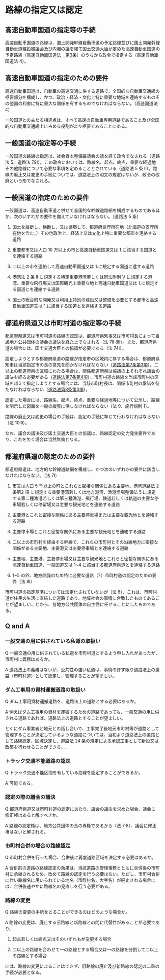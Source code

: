 
# 路線の指定又は認定

## 高速自動車国道の指定等の手続

高速自動車国道の路線は、国土開発幹線自動車道の予定路線並びに国土開発幹線自動車道建設審議会及び内閣の議を経て国土交通大臣が定めた高速自動車国道の予定路線（[高速自動車国道法　第3条](https://elaws.e-gov.go.jp/document?lawid=332AC0000000079#Mp-At_3)）のうちから政令で指定する（高速自動車国道法 4）。

## 高速自動車国道の指定のための要件

高速自動車国道は、自動車の高速交通に供する道路で、全国的な自動車交通網の枢要部分を構成し、かつ、政治・経済・文化上特に重要な地域を連絡するものその他国の利害に特に重大な関係を有するものでなければならない。（高速国道法 4）

一般国道との主たる相違点は、すべて高速の自動車専用道路であること及び全国的な自動車交通網上に占める役割がより枢要であることにある。

## 一般国道の指定等の手続

一般国道の路線の指定は、社会資本整備審議会の議を経て政令でなされる（道路法 5、道路法 79Ⅰ）。この政令においては、路線名、起点、終点、重要な経過地その他路線について必要な事項を定めることとされている（道路法 5 条 Ⅱ）。路線の廃止又は変更の手続については、道路法上の明文の規定はないが、政令の改廃という形でなされる。

## 一般国道の指定のための要件

一般国道は、高速自動車道と併せて全国的な幹線道路網を構成するものであるほか、次のいずれかの要件を備えていなければならない。（道路法 5 条）

1. 国土を縦断し、横断し、又は循環して、都道府県庁所在地（北海道の支庁所在地を含む。）その他政治上、経済上又は文化上特に重要な都市を連絡する道路

1. 重要都市又は人口 10 万以上の市と高速自動車国道又は 1.に該当する国道とを連絡する道路

1. 二以上の市を連絡して高速自動車国道又は 1.に規定する国道に達する道路

1. 港湾法 2 条 Ⅱ に規定する特定重要港湾若しくは同法附則 V に規定する港湾、重要な飛行場又は国際観光上重要な地と高速自動車国道又は 1.に規定する国道とを連絡する道路

1. 国土の総合的な開発又は利用上特別の建設又は整備を必要とする都市と高速自動車国道又は 1.に該当する国道とを連絡する道路

## 都道府県道又は市町村道の指定等の手続

都道府県道又は市町村道の路線の認定は、都道府県知事又は市町村長によって当該地方公共団体の議会の議決を経た上でなされる（法 7Ⅱ·8Ⅱ）。また、都道府県道の場合には、国土交通大臣との協議が必要である（法 74I）。

認定しようとする都道府県道の路線が指定市の区域内に存する場合は、都道府県知事は当該指定市の長の意見を聞かなければならない（[道路法第7条第3項](https://elaws.e-gov.go.jp/document?lawid=327AC1000000180#Mp-At_7)）。二以上の都道府県の区域にわたる場合は、関係都道府県は協議の上それぞれ議会の議決を経る必要がある（[道路法第7条第4項](https://elaws.e-gov.go.jp/document?lawid=327AC1000000180#Mp-At_7)）。市町村道の路線を当該市町村の区域を越えて指定しようとする場合には、当該市町村長は、関係市町村の承諾を待たなければならない（[道路法第8条第3項](https://elaws.e-gov.go.jp/document?lawid=327AC1000000180#Mp-At_8)）。

認定した場合には、路線名、起点、終点、重要な経過地等について公示し、路線を明示した図面を一般の縦覧に供しなければならない（法 9、施行規則 1）。

路線の廃止又は変更の場合の手続は、認定の手続に準じて行わなければならない（法 10Ⅲ）。

なお、議会の議決及び国土交通大臣との協議は、路線認定の効力発生要件であり、これを欠く場合は当然無効となる。

## 都道府県道の認定のための要件

都道府県道は、地方的な幹線道路網を構成し、かつ次のいずれかの要件に該当しなければならない。（法 7Ⅰ）

1. 市又は人口 5 千以上の町とこれらと密接な関係にある主要地、港湾道路法 2条第2 項 に規定する重要港湾若しくは地方港湾、漁港漁場整備法 5 に規定する第二種漁港若しくは第三種漁港、飛行場、鉄道若しくは軌道の主要な停車場若しくは停留場又は主要な観光地とを連絡する道路

2. 主要港とこれと密接な関係にある主要停車場または主要な観光地とを連絡する道路

3. 主要停車場とこれと密接な関係にある主要な観光地とを連絡する道路

4. 二以上の市町村を経由する幹線で、これらの市町村とその沿線地方に密接な関係がある主要地、主要港又は主要停車場とを連絡する道路

5. 主要地、主要港、主要停車場又は主要な観光地とこれらと密接な関係にある高速自動車国道、一般国道又は 1~4 に該当する都道府県道とを連絡する道路

6. 1~5 の外、地方開発のため特に必要な道路（7）市町村道の認定のための要件（法 8Ⅰ）

市町村道の指定基準については法定化されていないが（法 8）、これは、市町村道が住民の生活に直結した道路であり、地域社会の事情に合致したものであることが望ましいことから、各地方公共団体の自主性に任せることにしたものである。

## Q and A

### 一般交通の用に供されている私道の取扱い

Q 一般交通の用に供されている私道を市町村道とするよう申し入れがあったが、市町村に義務はあるか。

A 道路法上の義務はないが、公共性の強い私道は、事情の許す限り道路法上の道路（市町村道）として認定し、管理することが望ましい。

### ダム工事用の資材運搬道路の取扱い

Q ダム工事用資材運搬道路を、道路法上の道路とする必要はあるか。

A 例えばダム工事用の資材を運搬するための道路であっても、一般交通の用に供される道路であれば、道路法上の道路とすることが望ましい。

とくにダム事業者と地元との話し合いで、工事完了後地元市町村等が道路として管理することが決定しているような道路については、当初より道路法上の道路として路線認定、区域決定し、道路法 24 条の規定による承認工事として新設又は改築を行わせることができる。.

### トラック交通不能道路の認定

Q トラック交通不能区間を有している路線を認定することができるか。

A 可能である。

### 認定の際の議会の議決

Q 都道府県道又は市町村道の認定にあたり、議会の議決を求めた場合、議会に修正権はあると解すべきか。

A 路線の認定権は、地方公共団体の長の専権であるから（法 7·8）、議会に修正権はないと解される。

### 市町村合併の場合の路線認定

Q 市町村合併を行った場合、合併後に再度道路区域を決定する必要はあるか。

A 合併前の道路の路線認定の効果は、当該道路の管理事務とともに合併後の市町村に承継されるため、改めて路線の認定を行う必要はない。ただし、市町村合併に伴い路線名に用いられている地名（市町村名、大字名）が廃止される場合には、合併後速やかに路線名の見直しを行う必要がある。

### 路線の変更

Q 路線の変更の手続をとることができるのはどのような場合か。

A 路線の変更は、廃止する旧路線と新路線との間に代替性があることが必要であり、

1. 起点若しくは終点又はそのいずれもが変更する場合

2. 二以上の路線を合わせて一の路線とする場合又は一の路線を分割して二以上の路線とする場合

には、路線の変更によることはできず、旧路線の廃止及び新路線の認定の二重の手続が必要となる。
